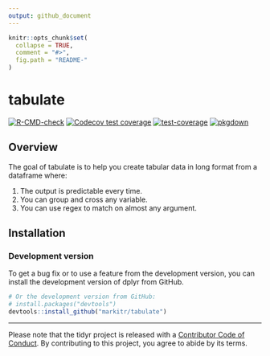```yaml
---
output: github_document
---
```


<!-- README.md is generated from README.Rmd. Please edit that file -->

```r
knitr::opts_chunk$set(
  collapse = TRUE,
  comment = "#>",
  fig.path = "README-"
)
```

# tabulate


<!-- badges: start -->

[![R-CMD-check](https://github.com/markitr/tabulate/actions/workflows/R-CMD-check.yaml/badge.svg)](https://github.com/markitr/tabulate/actions/workflows/R-CMD-check.yaml)
[![Codecov test coverage](https://codecov.io/gh/markitr/tabulate/branch/main/graph/badge.svg)](https://codecov.io/gh/markitr/tabulate?branch=main)
[![test-coverage](https://github.com/markitr/tabulate/actions/workflows/test-coverage.yaml/badge.svg)](https://github.com/markitr/tabulate/actions/workflows/test-coverage.yaml)
[![pkgdown](https://github.com/markitr/tabulate/actions/workflows/pkgdown.yaml/badge.svg)](https://github.com/markitr/tabulate/actions/workflows/pkgdown.yaml)

<!-- badges: end -->

## Overview

The goal of tabulate is to help you create tabular data in long format from a dataframe where: 

1. The output is predictable every time.
2. You can group and cross any variable. 
3. You can use regex to match on almost any argument.


## Installation

### Development version

To get a bug fix or to use a feature from the development version, you can install the development version of dplyr from GitHub.

```r
# Or the development version from GitHub:
# install.packages("devtools")
devtools::install_github("markitr/tabulate")
```


---

Please note that the tidyr project is released with a [Contributor Code of Conduct](code_conduct/code_of_conduct.md). By contributing to this project, you agree to abide by its terms.
